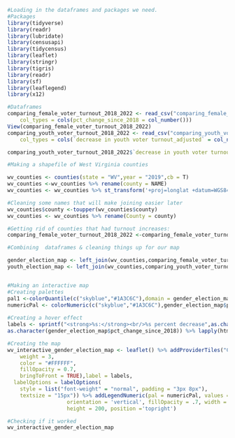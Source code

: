 
```r
#Loading in the dataframes and packages we need. 
#Packages
library(tidyverse)
library(readr)
library(lubridate)
library(censusapi)
library(tidycensus)
library(leaflet)
library(stringr)
library(tigris)
library(readr)
library(sf)
library(leaflegend)
library(x12)

#Dataframes
comparing_female_voter_turnout_2018_2022 <- read_csv("comparing_female_voter_turnout_2018_2022.csv", 
    col_types = cols(pct_change_since_2018 = col_number()))
View(comparing_female_voter_turnout_2018_2022) 
comparing_youth_voter_turnout_2018_2022 <- read_csv("comparing_youth_voter_turnout_2018_2022.csv", 
    col_types = cols(`decrease in youth voter turnout_adjusted` = col_number()))

comparing_youth_voter_turnout_2018_2022$`decrease in youth voter turnout_adjusted` <- round(comparing_youth_voter_turnout_2018_2022$`decrease in youth voter turnout_adjusted`)

#Making a shapefile of West Virginia counties 

wv_counties <- counties(state = "WV",year = "2019",cb = T)
wv_counties <-wv_counties %>% rename(county = NAME)
wv_counties <- wv_counties %>% st_transform('+proj=longlat +datum=WGS84')

#Cleaning some names that will make joining easier later 
wv_counties$county <-toupper(wv_counties$county)
wv_counties <- wv_counties %>% rename(County = county)

#Getting rid of counties that had turnout increases:
comparing_female_voter_turnout_2018_2022 <-comparing_female_voter_turnout_2018_2022 %>% filter(pct_change_since_2018>0)

#Combining  dataframes & cleaning things up for our map

gender_election_map <- left_join(wv_counties,comparing_female_voter_turnout_2018_2022)%>% filter(pct_change_since_2018>0)
youth_election_map <- left_join(wv_counties,comparing_youth_voter_turnout_2018_2022)


#Making an interactive map
#Creating palettes
pal1 <-colorQuantile(c("skyblue","#1A3C6C"),domain = gender_election_map $ppe,n=5,na.color = "white")
numericPal <- colorNumeric(c("skyblue","#1A3C6C"),gender_election_map$pct_change_since_2018)
                          
#Creating a hover effect
labels <- sprintf("<strong>%s:</strong><br/>%s percent decrease",as.character(gender_election_map$County),as.character(gender_election_map$pct_change_since_2018),
as.character(gender_election_map$pct_change_since_2018)) %>% lapply(htmltools::HTML)

#Creating the map 
wv_interactive_gender_election_map <- leaflet() %>% addProviderTiles("CartoDB.PositronNoLabels") %>% setView(-79.20,38.90,zoom =5.5) %>% addPolygons(data = gender_election_map,fillColor =~pal1(gender_election_map$pct_change_since_2018),fillOpacity = 10,color = "white",weight = .6,highlightOptions = highlightOptions(
    weight = 3,
    color = "#FFFFFF",
    fillOpacity = 0.7,
    bringToFront = TRUE),label = labels,
  labelOptions = labelOptions(
    style = list("font-weight" = "normal", padding = "3px 8px"),
    textsize = "15px")) %>% addLegendNumeric(pal = numericPal, values = gender_election_map$pct_change_since_2018, title = 'Percent decrease in turnout',
                   orientation = 'vertical', fillOpacity = .7, width = 20,
                   height = 200, position ='topright') 
```



```r
#Checking if it worked
wv_interactive_gender_election_map

```





